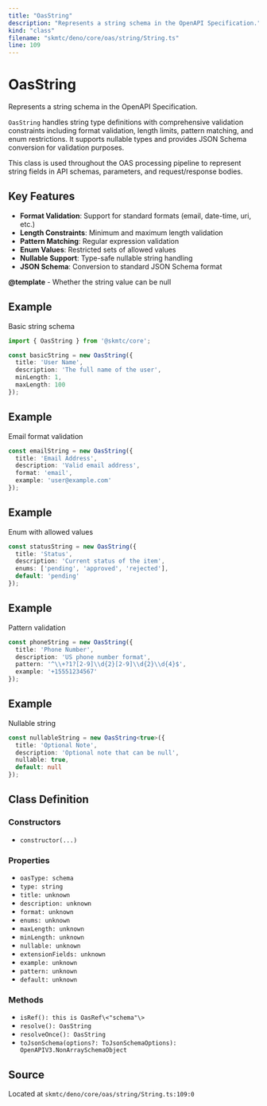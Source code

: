 ```yaml
---
title: "OasString"
description: "Represents a string schema in the OpenAPI Specification."
kind: "class"
filename: "skmtc/deno/core/oas/string/String.ts"
line: 109
---
```


# OasString

Represents a string schema in the OpenAPI Specification.

`OasString` handles string type definitions with comprehensive validation
constraints including format validation, length limits, pattern matching,
and enum restrictions. It supports nullable types and provides JSON Schema
conversion for validation purposes.

This class is used throughout the OAS processing pipeline to represent
string fields in API schemas, parameters, and request/response bodies.

## Key Features

- **Format Validation**: Support for standard formats (email, date-time, uri, etc.)
- **Length Constraints**: Minimum and maximum length validation
- **Pattern Matching**: Regular expression validation
- **Enum Values**: Restricted sets of allowed values
- **Nullable Support**: Type-safe nullable string handling
- **JSON Schema**: Conversion to standard JSON Schema format


**@template** - Whether the string value can be null


## Example

Basic string schema
```typescript
import { OasString } from '@skmtc/core';

const basicString = new OasString({
  title: 'User Name',
  description: 'The full name of the user',
  minLength: 1,
  maxLength: 100
});
```


## Example

Email format validation
```typescript
const emailString = new OasString({
  title: 'Email Address',
  description: 'Valid email address',
  format: 'email',
  example: 'user@example.com'
});
```


## Example

Enum with allowed values
```typescript
const statusString = new OasString({
  title: 'Status',
  description: 'Current status of the item',
  enums: ['pending', 'approved', 'rejected'],
  default: 'pending'
});
```


## Example

Pattern validation
```typescript
const phoneString = new OasString({
  title: 'Phone Number',
  description: 'US phone number format',
  pattern: '^\\+?1?[2-9]\\d{2}[2-9]\\d{2}\\d{4}$',
  example: '+15551234567'
});
```


## Example

Nullable string
```typescript
const nullableString = new OasString<true>({
  title: 'Optional Note',
  description: 'Optional note that can be null',
  nullable: true,
  default: null
});
```

## Class Definition

### Constructors

- `constructor(...)`

### Properties

- `oasType: schema`
- `type: string`
- `title: unknown`
- `description: unknown`
- `format: unknown`
- `enums: unknown`
- `maxLength: unknown`
- `minLength: unknown`
- `nullable: unknown`
- `extensionFields: unknown`
- `example: unknown`
- `pattern: unknown`
- `default: unknown`

### Methods

- `isRef(): this is OasRef\<"schema"\>`
- `resolve(): OasString`
- `resolveOnce(): OasString`
- `toJsonSchema(options?: ToJsonSchemaOptions): OpenAPIV3.NonArraySchemaObject`

## Source

Located at `skmtc/deno/core/oas/string/String.ts:109:0`
